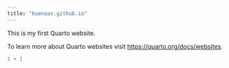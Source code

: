 ```yaml
---
title: "buenoas.github.io"
---
```


This is my first Quarto website.

To learn more about Quarto websites visit <https://quarto.org/docs/websites>.

```r
1 + 1
```
